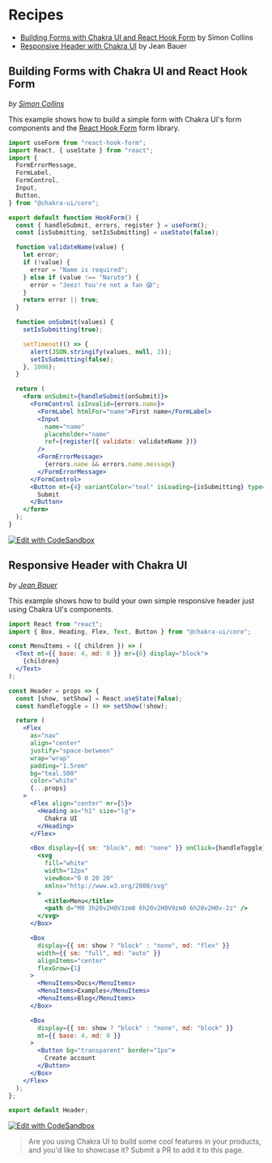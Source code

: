 # Recipes

- [Building Forms with Chakra UI and React Hook Form](#building-forms-with-chakra-ui-and-react-hook-form)
  by Simon Collins
- [Responsive Header with Chakra UI](#responsive-header-with-chakra-ui) by Jean
  Bauer

## Building Forms with Chakra UI and React Hook Form

_by [Simon Collins](https://github.com/simoncollins)_

This example shows how to build a simple form with Chakra UI's form components
and the [React Hook Form](https://react-hook-form.com) form library.

```jsx live=false
import useForm from "react-hook-form";
import React, { useState } from "react";
import {
  FormErrorMessage,
  FormLabel,
  FormControl,
  Input,
  Button,
} from "@chakra-ui/core";

export default function HookForm() {
  const { handleSubmit, errors, register } = useForm();
  const [isSubmitting, setIsSubmitting] = useState(false);

  function validateName(value) {
    let error;
    if (!value) {
      error = "Name is required";
    } else if (value !== "Naruto") {
      error = "Jeez! You're not a fan 😱";
    }
    return error || true;
  }

  function onSubmit(values) {
    setIsSubmitting(true);

    setTimeout(() => {
      alert(JSON.stringify(values, null, 2));
      setIsSubmitting(false);
    }, 1000);
  }

  return (
    <form onSubmit={handleSubmit(onSubmit)}>
      <FormControl isInvalid={errors.name}>
        <FormLabel htmlFor="name">First name</FormLabel>
        <Input
          name="name"
          placeholder="name"
          ref={register({ validate: validateName })}
        />
        <FormErrorMessage>
          {errors.name && errors.name.message}
        </FormErrorMessage>
      </FormControl>
      <Button mt={4} variantColor="teal" isLoading={isSubmitting} type="submit">
        Submit
      </Button>
    </form>
  );
}
```

[![Edit with CodeSandbox](https://codesandbox.io/static/img/play-codesandbox.svg)](https://codesandbox.io/s/chakra-ui-react-hook-form-v382z?fontsize=14)

## Responsive Header with Chakra UI

_by [Jean Bauer](https://github.com/jeanbauer)_

This example shows how to build your own simple responsive header just using
Chakra UI's components.

```jsx live=false
import React from "react";
import { Box, Heading, Flex, Text, Button } from "@chakra-ui/core";

const MenuItems = ({ children }) => (
  <Text mt={{ base: 4, md: 0 }} mr={6} display="block">
    {children}
  </Text>
);

const Header = props => {
  const [show, setShow] = React.useState(false);
  const handleToggle = () => setShow(!show);

  return (
    <Flex
      as="nav"
      align="center"
      justify="space-between"
      wrap="wrap"
      padding="1.5rem"
      bg="teal.500"
      color="white"
      {...props}
    >
      <Flex align="center" mr={5}>
        <Heading as="h1" size="lg">
          Chakra UI
        </Heading>
      </Flex>

      <Box display={{ sm: "block", md: "none" }} onClick={handleToggle}>
        <svg
          fill="white"
          width="12px"
          viewBox="0 0 20 20"
          xmlns="http://www.w3.org/2000/svg"
        >
          <title>Menu</title>
          <path d="M0 3h20v2H0V3zm0 6h20v2H0V9zm0 6h20v2H0v-2z" />
        </svg>
      </Box>

      <Box
        display={{ sm: show ? "block" : "none", md: "flex" }}
        width={{ sm: "full", md: "auto" }}
        alignItems="center"
        flexGrow={1}
      >
        <MenuItems>Docs</MenuItems>
        <MenuItems>Examples</MenuItems>
        <MenuItems>Blog</MenuItems>
      </Box>

      <Box
        display={{ sm: show ? "block" : "none", md: "block" }}
        mt={{ base: 4, md: 0 }}
      >
        <Button bg="transparent" border="1px">
          Create account
        </Button>
      </Box>
    </Flex>
  );
};

export default Header;
```

[![Edit with CodeSandbox](https://codesandbox.io/static/img/play-codesandbox.svg)](https://codesandbox.io/s/chakra-ui-header-sbsh5?fontsize=14&hidenavigation=1&theme=dark)

> Are you using Chakra UI to build some cool features in your products, and
> you'd like to showcase it? Submit a PR to add it to this page.
